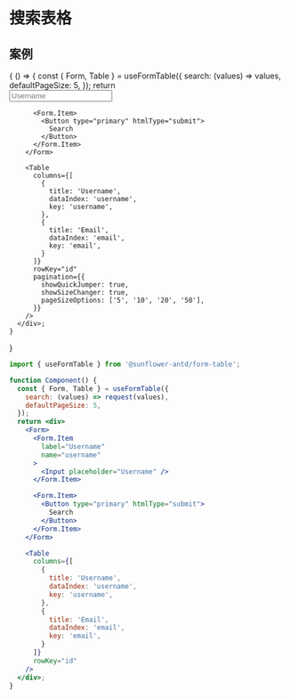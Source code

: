 

# 搜索表格

## 案例
<Playground>
  {
    () => {
      const { Form, Table } = useFormTable({
        search: (values) => values,
        defaultPageSize: 5,
      });
      return <div>
        <Form>
          <Form.Item
            label="Username"
            name="username"
          >
            <Input placeholder="Username" />
          </Form.Item>

          <Form.Item>
            <Button type="primary" htmlType="submit">
              Search
            </Button>
          </Form.Item>
        </Form>

        <Table
          columns={[
            {
              title: 'Username',
              dataIndex: 'username',
              key: 'username',
            },
            {
              title: 'Email',
              dataIndex: 'email',
              key: 'email',
            }
          ]}
          rowKey="id"
          pagination={{
            showQuickJumper: true,
            showSizeChanger: true,
            pageSizeOptions: ['5', '10', '20', '50'],
          }}
        />
      </div>;
    }
  }
</Playground>

```jsx
import { useFormTable } from '@sunflower-antd/form-table';

function Component() {
  const { Form, Table } = useFormTable({
    search: (values) => request(values),
    defaultPageSize: 5,
  });
  return <div>
    <Form>
      <Form.Item
        label="Username"
        name="username"
      >
        <Input placeholder="Username" />
      </Form.Item>

      <Form.Item>
        <Button type="primary" htmlType="submit">
          Search
        </Button>
      </Form.Item>
    </Form>

    <Table
      columns={[
        {
          title: 'Username',
          dataIndex: 'username',
          key: 'username',
        },
        {
          title: 'Email',
          dataIndex: 'email',
          key: 'email',
        }
      ]}
      rowKey="id"
    />
  </div>;
}
```
